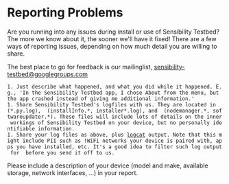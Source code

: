 = Reporting Problems =

Are you running into any issues during install or use of Sensibility Testbed? The more we know about it, the sooner we'll have it fixed! There are a few ways of reporting issues, depending on how much detail you are willing to share.

The best place to go for feedback is our mailinglist, [https://groups.google.com/forum/?hl=en#!forum/sensibility-testbed sensibility-testbed@googlegroups.com]

 1. Just describe what happened, and what you did while it happened. E.g., 'In the Sensibility Testbed app, I chose About from the menu, but the app crashed instead of giving me additional information.'
 1. Share Sensibility Testbed's logfiles with us. They are located in {{{/sdcard/com.sensibilitytestbed}}} (*.py.log), {{{/sdcard/sl4a/seattle/seattle_repy/}}} (installInfo.*, installer*.log), and {{{/sdcard/sl4a/seattle/seattle_repy/v2}}} (nodemanager.*, softwareupdater.*). These files will include lots of details on the inner workings of Sensibility Testbed on your device, but no personally identifiable information.
 1. Share your log files as above, plus [http://developer.android.com/tools/help/logcat.html logcat] output. Note that this might include PII such as !WiFi networks your device is paired with, apps you have installed, etc. It's a good idea to filter such log output for {{{SensibilityTestbed}}} before you send it off to us.

Please include a description of your device (model and make, available storage, network interfaces, ...) in your report.